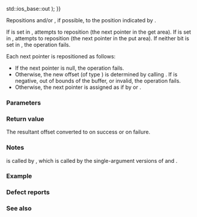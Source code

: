 {{cpp/io/strstreambuf/title|seekpos}}
{{cpp/io/strstreambuf/navbar}}
{{ddcl|deprecated=c++98|removed=c++26|1=
protected:
virtual pos_type seekpos( pos_type sp,
                          std::ios_base::openmode which =
                              std::ios_base::in {{!}} std::ios_base::out );
}}

Repositions {{lc|std::basic_streambuf::gptr}} and/or {{lc|std::basic_streambuf::pptr}}, if possible, to the position indicated by {{c|sp}}.

If {{lc|std::ios_base::in}} is set in {{c|which}}, attempts to reposition {{tt|gptr()}} (the next pointer in the get area). If {{lc|std::ios_base::out}} is set in {{c|which}}, attempts to reposition {{tt|pptr()}} (the next pointer in the put area). If neither bit is set in {{c|which}}, the operation fails.

Each next pointer is repositioned as follows:
* If the next pointer is null, the operation fails.
* Otherwise, the new offset {{c|newoff}} (of type {{tt|off_type}}) is determined by calling {{c|sp.offset()}}. If {{c|newoff}} is negative, out of bounds of the buffer, or invalid, the operation fails.
* Otherwise, the next pointer is assigned as if by {{c|1=gptr() = eback() + newoff}} or {{c|1=pptr() = pbase() + newoff}}.

===Parameters===
{{par begin}}
{{par|sp|stream position, such as one obtained by {{lc|seekoff()}} or {{tt|seekpos()}}}}
{{par|which|defines whether the input sequences, the output sequence, or both are affected. It can be one or a combination of the following constants:
{{cpp/io/ios_base/openmode streambuf consts}}}}
{{par end}}

===Return value===
The resultant offset converted to {{tt|pos_type}} on success or {{c|pos_type(off_type(-1))}} on failure.

===Notes===
{{tt|seekpos()}} is called by {{lc|std::basic_streambuf::pubseekpos()}}, which is called by the single-argument versions of {{lc|std::basic_istream::seekg()}} and {{lc|std::basic_ostream::seekp()}}.

===Example===
{{example
|code=
#include &lt;cstring&gt;
#include &lt;iostream&gt;
#include &lt;strstream&gt;

struct mybuf : std::strstreambuf
{
    mybuf(const char* str) : std::strstreambuf(str, std::strlen(str)) {}
    
    pos_type seekpos(pos_type sp, std::ios_base::openmode which)
    {
        std::cout &lt;&lt; "Before seekpos(" &lt;&lt; sp &lt;&lt; "), size of the get area is "
                  &lt;&lt; egptr() - eback() &lt;&lt; " with "
                  &lt;&lt; egptr() - gptr() &lt;&lt; " read positions available.\n";
        
        pos_type rc = std::strstreambuf::seekpos(sp, which);
        
        std::cout &lt;&lt; "seekpos() returns " &lt;&lt; rc &lt;&lt; ".\nAfter the call, "
                  &lt;&lt; "size of the get area is "
                  &lt;&lt; egptr() - eback() &lt;&lt; " with "
                  &lt;&lt; egptr() - gptr() &lt;&lt; " read positions available.\n";
        
        return rc;
    }
};

int main()
{
    mybuf buf("12345");
    std::iostream stream(&amp;buf);
    stream.seekg(2);
}
|output=
Before seekpos(2), size of the get area is 5 with 5 read positions available.
seekpos() returns 2.
After the call, size of the get area is 5 with 3 read positions available.
}}

===Defect reports===
{{dr list begin}}
{{dr list item|wg=lwg|dr=55|std=C++98|before={{tt|seekpos}} returned an undefined&lt;br&gt;invalid stream position on failure|after={{c|pos_type(off_type(-1))}}&lt;br&gt;is returned on failure}}
{{dr list end}}

===See also===
{{dsc begin}}
{{dsc inc|cpp/io/strstreambuf/dsc seekoff}}
{{dsc inc|cpp/io/basic_streambuf/dsc seekpos}}
{{dsc inc|cpp/io/basic_stringbuf/dsc seekpos}}
{{dsc inc|cpp/io/basic_filebuf/dsc seekpos}}
{{dsc end}}

{{langlinks|de|es|fr|it|ja|pt|ru|zh}}